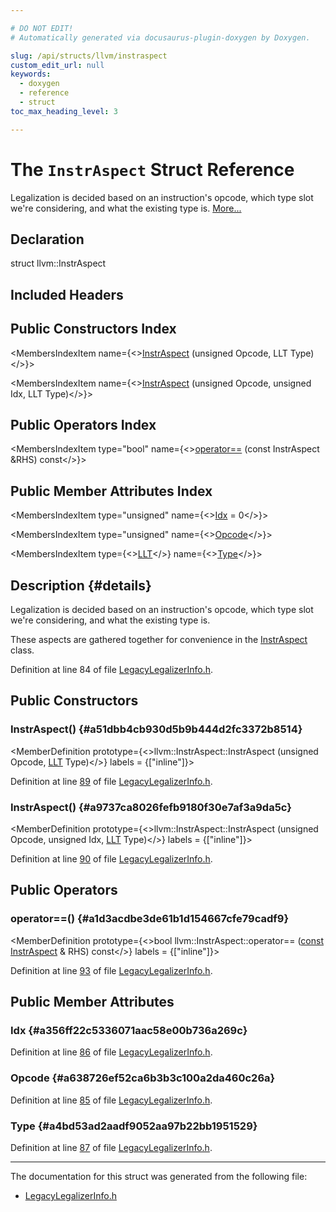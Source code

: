```yaml
---

# DO NOT EDIT!
# Automatically generated via docusaurus-plugin-doxygen by Doxygen.

slug: /api/structs/llvm/instraspect
custom_edit_url: null
keywords:
  - doxygen
  - reference
  - struct
toc_max_heading_level: 3

---
```





# The `InstrAspect` Struct Reference

<DoxygenPage pluginConfig={pluginConfig}>

Legalization is decided based on an instruction&#39;s opcode, which type slot we&#39;re considering, and what the existing type is. <a href="#details">More...</a>

## Declaration

<CodeBlock>struct llvm::InstrAspect</CodeBlock>

## Included Headers

<IncludesList>
<IncludesListItem
  filePath="llvm/CodeGen/GlobalISel/LegacyLegalizerInfo.h"
  permalink="/docs/api/files/include/include/llvm/include/llvm/codegen/include/llvm/codegen/globalisel/legacylegalizerinfo-h"
  isLocal="true" />
</IncludesList>

## Public Constructors Index

<MembersIndex>

<MembersIndexItem
  name={<><a href="#a51dbb4cb930d5b9b444d2fc3372b8514">InstrAspect</a> (unsigned Opcode, LLT Type)</>}>
</MembersIndexItem>

<MembersIndexItem
  name={<><a href="#a9737ca8026fefb9180f30e7af3a9da5c">InstrAspect</a> (unsigned Opcode, unsigned Idx, LLT Type)</>}>
</MembersIndexItem>

</MembersIndex>

## Public Operators Index

<MembersIndex>

<MembersIndexItem
  type="bool"
  name={<><a href="#a1d3acdbe3de61b1d154667cfe79cadf9">operator==</a> (const InstrAspect &amp;RHS) const</>}>
</MembersIndexItem>

</MembersIndex>

## Public Member Attributes Index

<MembersIndex>

<MembersIndexItem
  type="unsigned"
  name={<><a href="#a356ff22c5336071aac58e00b736a269c">Idx</a> = 0</>}>
</MembersIndexItem>

<MembersIndexItem
  type="unsigned"
  name={<><a href="#a638726ef52ca6b3b3c100a2da460c26a">Opcode</a></>}>
</MembersIndexItem>

<MembersIndexItem
  type={<><a href="/docs/api/classes/llvm/llt">LLT</a></>}
  name={<><a href="#a4bd53ad2aadf9052aa97b22bb1951529">Type</a></>}>
</MembersIndexItem>

</MembersIndex>

## Description {#details}

Legalization is decided based on an instruction&#39;s opcode, which type slot we&#39;re considering, and what the existing type is.

These aspects are gathered together for convenience in the <a href="/docs/api/structs/llvm/instraspect">InstrAspect</a> class.

Definition at line 84 of file <a href="/docs/api/files/include/include/llvm/include/llvm/codegen/include/llvm/codegen/globalisel/legacylegalizerinfo-h">LegacyLegalizerInfo.h</a>.

<SectionDefinition>

## Public Constructors

### InstrAspect() {#a51dbb4cb930d5b9b444d2fc3372b8514}

<MemberDefinition
  prototype={<>llvm::InstrAspect::InstrAspect (unsigned Opcode, <a href="/docs/api/classes/llvm/llt">LLT</a> Type)</>}
  labels = {["inline"]}>

Definition at line <a href="/docs/api/files/include/include/llvm/include/llvm/codegen/include/llvm/codegen/globalisel/legacylegalizerinfo-h/#l00089">89</a> of file <a href="/docs/api/files/include/include/llvm/include/llvm/codegen/include/llvm/codegen/globalisel/legacylegalizerinfo-h">LegacyLegalizerInfo.h</a>.
</MemberDefinition>

### InstrAspect() {#a9737ca8026fefb9180f30e7af3a9da5c}

<MemberDefinition
  prototype={<>llvm::InstrAspect::InstrAspect (unsigned Opcode, unsigned Idx, <a href="/docs/api/classes/llvm/llt">LLT</a> Type)</>}
  labels = {["inline"]}>

Definition at line <a href="/docs/api/files/include/include/llvm/include/llvm/codegen/include/llvm/codegen/globalisel/legacylegalizerinfo-h/#l00090">90</a> of file <a href="/docs/api/files/include/include/llvm/include/llvm/codegen/include/llvm/codegen/globalisel/legacylegalizerinfo-h">LegacyLegalizerInfo.h</a>.
</MemberDefinition>

</SectionDefinition>

<SectionDefinition>

## Public Operators

### operator==() {#a1d3acdbe3de61b1d154667cfe79cadf9}

<MemberDefinition
  prototype={<>bool llvm::InstrAspect::operator== (<a href="/docs/api/files/lib/lib/target/lib/target/aarch64/aarch64promoteconstant-cpp/#a90f8350fecae261c25be85d38b451bff">const</a> <a href="/docs/api/structs/llvm/instraspect">InstrAspect</a> &amp; RHS) const</>}
  labels = {["inline"]}>

Definition at line <a href="/docs/api/files/include/include/llvm/include/llvm/codegen/include/llvm/codegen/globalisel/legacylegalizerinfo-h/#l00093">93</a> of file <a href="/docs/api/files/include/include/llvm/include/llvm/codegen/include/llvm/codegen/globalisel/legacylegalizerinfo-h">LegacyLegalizerInfo.h</a>.
</MemberDefinition>

</SectionDefinition>

<SectionDefinition>

## Public Member Attributes

### Idx {#a356ff22c5336071aac58e00b736a269c}

<MemberDefinition
  prototype="unsigned llvm::InstrAspect::Idx = 0">

Definition at line <a href="/docs/api/files/include/include/llvm/include/llvm/codegen/include/llvm/codegen/globalisel/legacylegalizerinfo-h/#l00086">86</a> of file <a href="/docs/api/files/include/include/llvm/include/llvm/codegen/include/llvm/codegen/globalisel/legacylegalizerinfo-h">LegacyLegalizerInfo.h</a>.
</MemberDefinition>

### Opcode {#a638726ef52ca6b3b3c100a2da460c26a}

<MemberDefinition
  prototype="unsigned llvm::InstrAspect::Opcode">

Definition at line <a href="/docs/api/files/include/include/llvm/include/llvm/codegen/include/llvm/codegen/globalisel/legacylegalizerinfo-h/#l00085">85</a> of file <a href="/docs/api/files/include/include/llvm/include/llvm/codegen/include/llvm/codegen/globalisel/legacylegalizerinfo-h">LegacyLegalizerInfo.h</a>.
</MemberDefinition>

### Type {#a4bd53ad2aadf9052aa97b22bb1951529}

<MemberDefinition
  prototype="LLT llvm::InstrAspect::Type">

Definition at line <a href="/docs/api/files/include/include/llvm/include/llvm/codegen/include/llvm/codegen/globalisel/legacylegalizerinfo-h/#l00087">87</a> of file <a href="/docs/api/files/include/include/llvm/include/llvm/codegen/include/llvm/codegen/globalisel/legacylegalizerinfo-h">LegacyLegalizerInfo.h</a>.
</MemberDefinition>

</SectionDefinition>

<hr/>

The documentation for this struct was generated from the following file:

<ul>
<li><a href="/docs/api/files/include/include/llvm/include/llvm/codegen/include/llvm/codegen/globalisel/legacylegalizerinfo-h">LegacyLegalizerInfo.h</a></li>
</ul>

</DoxygenPage>
